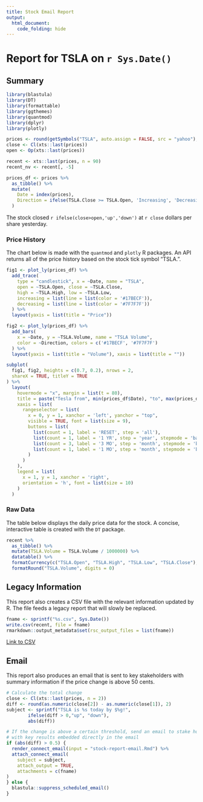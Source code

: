 ```yaml
---
title: Stock Email Report
output: 
  html_document:
    code_folding: hide
---
```

  
# Report for TSLA on `r Sys.Date()`

## Summary{.tabset}

```r
library(blastula)
library(DT)
library(formattable)
library(ggthemes)
library(quantmod)
library(dplyr)
library(plotly)

prices <- round(getSymbols("TSLA", auto.assign = FALSE, src = "yahoo"), 2)
close <- Cl(xts::last(prices))
open <- Op(xts::last(prices))

recent <- xts::last(prices, n = 90)
recent_nv <- recent[, -5]

prices_df <- prices %>%
  as_tibble() %>%
  mutate(
    Date = index(prices), 
    Direction = ifelse(TSLA.Close >= TSLA.Open, 'Increasing', 'Decreasing')
  )
```

The stock closed `r ifelse(close>open,'up','down')` at `r close` dollars per share yesterday.


### Price History

The chart below is made with the `quantmod` and `plotly` R packages. An API returns all of the price history based on the stock tick symbol "TSLA.".


```r
fig1 <- plot_ly(prices_df) %>%
  add_trace(
    type = "candlestick", x = ~Date, name = "TSLA",
    open = ~TSLA.Open, close = ~TSLA.Close,
    high = ~TSLA.High, low = ~TSLA.Low,
    increasing = list(line = list(color = '#17BECF')),
    decreasing = list(line = list(color = '#7F7F7F'))
  ) %>% 
  layout(yaxis = list(title = "Price"))

fig2 <- plot_ly(prices_df) %>%
  add_bars(
    x = ~Date, y = ~TSLA.Volume, name = "TSLA Volume",
    color = ~Direction, colors = c('#17BECF', '#7F7F7F')
  ) %>%
  layout(yaxis = list(title = "Volume"), xaxis = list(title = ""))

subplot(
  fig1, fig2, heights = c(0.7, 0.2), nrows = 2,
  shareX = TRUE, titleY = TRUE
) %>%
  layout(
    hovermode = "x", margin = list(t = 80),
    title = paste("Tesla from", min(prices_df$Date), "to", max(prices_df$Date)),
    xaxis = list(
      rangeselector = list(
        x = 0, y = 1, xanchor = 'left', yanchor = "top",
        visible = TRUE, font = list(size = 9),
        buttons = list(
          list(count = 1, label = 'RESET', step = 'all'),
          list(count = 1, label = '1 YR', step = 'year', stepmode = 'backward'),
          list(count = 3, label = '3 MO', step = 'month', stepmode = 'backward'),
          list(count = 1, label = '1 MO', step = 'month', stepmode = 'backward')
        )        
      )
    ),
    legend = list(
      x = 1, y = 1, xanchor = 'right',
      orientation = 'h', font = list(size = 10)
    )
  )
```

### Raw Data

The table below displays the daily price data for the stock. A concise, interactive table is created with the `DT` package. 

  
```r
recent %>%
  as_tibble() %>%
  mutate(TSLA.Volume = TSLA.Volume / 1000000) %>%
  datatable() %>%
  formatCurrency(c("TSLA.Open", "TSLA.High", "TSLA.Low", "TSLA.Close"), digits = 2) %>%
  formatRound("TSLA.Volume", digits = 0)
```

## Legacy Information

This report also creates a CSV file with the relevant information updated by R. The file feeds a legacy report that will slowly be replaced.

```r
fname <- sprintf("%s.csv", Sys.Date())
write.csv(recent, file = fname)
rmarkdown::output_metadata$set(rsc_output_files = list(fname))
```

[Link to CSV](`r fname`)

## Email

This report also produces an email that is sent to key stakeholders with summary
information if the price change is above 50 cents. 

```r
# Calculate the total change
close <- Cl(xts::last(prices, n = 2))
diff <- round(as.numeric(close[2]) - as.numeric(close[1]), 2)
subject <- sprintf("TSLA is %s today by $%g!", 
        ifelse(diff > 0,"up", "down"), 
        abs(diff))

# If the change is above a certain threshold, send an email to stake holders
# with key results embedded directly in the email
if (abs(diff) > 0.5) {
  render_connect_email(input = "stock-report-email.Rmd") %>%
  attach_connect_email(
    subject = subject,
    attach_output = TRUE,
    attachments = c(fname)
)
} else {
  blastula::suppress_scheduled_email()
}
```
